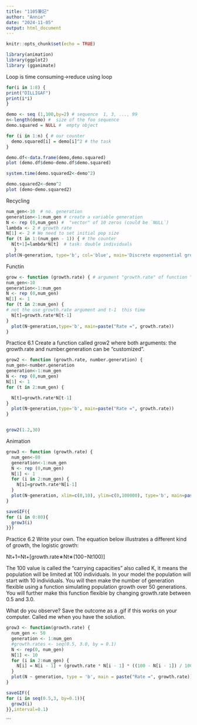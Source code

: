 ```yaml
---
title: "1105筆記"
author: "Annie"
date: "2024-11-05"
output: html_document
---
```


```r
knitr::opts_chunk$set(echo = TRUE)
```

```r
library(animation)
library(ggplot2)
library (gganimate)
```


Loop is time consuming->reduce using loop
```r
for(i in 1:8) {
print("DILLIGAF")
print(i*i)
}
```
```r
demo <- seq (1,100,by=2) # sequence  1, 3, ..., 99
n<-length(demo) #  size of the foo sequence
demo.squared = NULL #  empty object

for (i in 1:n) { # our counter
  demo.squared[i] = demo[i]^2 # the task
}

demo.df<-data.frame(demo,demo.squared) 
plot (demo.df$demo~demo.df$demo.squared)

system.time(demo.squared2<-demo^2)
```
```r
demo.squared2<-demo^2
plot (demo~demo.squared2)
```
Recycling
```r
num_gen<-10  # no. generation
generation<-1:num_gen # create a variable generation
N <- rep (0,num_gen) #  "vector" of 10 zeros (could be `NULL`)
lambda <- 2 # growth rate
N[1] <- 2 # We need to set initial pop size
for (t in 1:(num_gen - 1)) { # the counter
  N[t+1]=lambda*N[t]  # task: double individuals
   }
plot(N~generation, type='b', col='blue', main='Discrete exponential growth') # the plot
```
Functin
```r
grow <- function (growth.rate) { # argument "growth.rate" of function "grow" 
num_gen<-10
generation<-1:num_gen
N <- rep (0,num_gen)
N[1] <- 1
for (t in 2:num_gen) { 
# not the use growth.rate argument and t-1  this time
  N[t]=growth.rate*N[t-1] 
}
  plot(N~generation,type='b', main=paste("Rate =", growth.rate)) 
}
```


Practice 6.1 Create a function called grow2 where both arguments: the growth.rate and number.generation can be “customized”.
```r
grow2 <- function (growth.rate, number.generation) { 
num_gen<-number.generation
generation<-1:num_gen
N <- rep (0,num_gen)
N[1] <- 1
for (t in 2:num_gen) { 

  N[t]=growth.rate*N[t-1] 
}
  plot(N~generation,type='b', main=paste("Rate =", growth.rate)) 
}


grow2(1.2,30)
```

Animation
```r
grow3 <- function (growth.rate) { 
  num_gen<-80
  generation<-1:num_gen
  N <- rep (0,num_gen)
  N[1] <- 1
  for (i in 2:num_gen) {
    N[i]=growth.rate*N[i-1]
  }
  plot(N~generation, xlim=c(0,10), ylim=c(0,100000), type='b', main=paste("Rate =", growth.rate))
}
```

```r
saveGIF({
for (i in 0:80){
  grow3(i)
}})
```

Practice 6.2 Write your own. The equation below illustrates a different kind of growth, the logistic growth:

Nt+1=Nt+[growth.rate∗Nt∗(100−Nt100)]

The 100 value is called the “carrying capacities” also called K, it means the population will be limited at 100 individuals. 
In your model the population will start with 10 individuals. 
You will then make the number of generation flexible using a function simulating population growth over 50 generations. 
You will further make this function flexible by changing growth.rate between 0.5 and 3.0. 

What do you observe? Save the outcome as a .gif if this works on your computer. Called me when you have the solution.
```r
grow3 <- function(growth.rate) { 
  num_gen <- 50
  generation <- 1:num_gen
  #growth.rates <- seq(0.5, 3.0, by = 0.1)
  N <- rep(0, num_gen)
  N[1] <- 10
  for (i in 2:num_gen) {
    N[i] = N[i - 1] + (growth.rate * N[i - 1] * ((100 - N[i - 1]) / 100))
  }
  plot(N ~ generation, type = 'b', main = paste("Rate =", growth.rate))
}

```

```r

saveGIF({
for (i in seq(0.5,3, by=0.1)){
  grow3(i)
}},interval=0.1)
```


```

